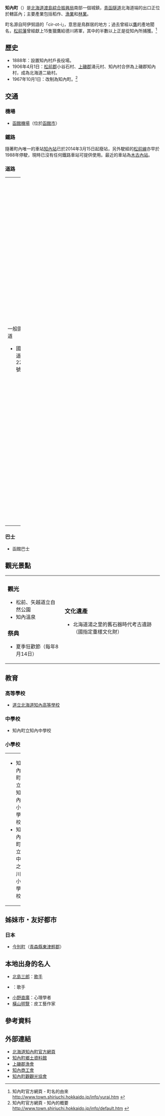 {{日本町村
| 自治體名=知內
| 町村=町
| 圖像=[[File:Shiriuchi_(Michinoeki,_JR_Kaikyo).jpg|240px]]
| 圖像說明=[[道之驛|道之驛]]知內與[[知內站|知內站]]
| 町村章=[[File:Symbol_of_Shiriuchi,_Hokkaido.svg|100px]]
| 日文原名=知内町
| 平假名=しりうちちょう
| 羅馬字拼音=Shiriuchi-chō
| 都道府縣=北海道
| 支廳=渡島綜合振興局
| 郡=上磯郡
| 編號=01333-1
| 面積=196.67
| 邊界未定=
| 人口=5,480
| 統計時間=2007年11月30日
| 自治體=[[木古內町|木古內町]]、[[福島町|福島町]]、[[上之國町|上之國町]]
| 樹=
| 花=
| 鳥=[[鷹|鷹]]
| 其他象徵物=
| 其他象徵=
| 首長=
| 卸任日期=
| 議員數=12
| 郵遞區號=049-1103
| 所在地=上磯郡知內町字重内21-1
| 電話號碼=1392-5-6161
| 外部連結=http://www.town.shiriuchi.hokkaido.jp/
| 經度=
| 緯度=
| 地圖=[[File:Shiriuchi_in_Oshima_Subprefecture.gif|250px]]
| 註記=人口：[http://www.town.shiriuchi.hokkaido.jp/ 知內町官方網頁]
}}
'''知內町'''（{{jpn|j=知内町|hg=しりうちちょう|rm=Shiriuchi chō|f=y}}）是[[北海道|北海道]][[渡島綜合振興局|渡島綜合振興局]]南部一個城鎮，[[青函隧道|青函隧道]]北海道端的出口正位於轄區內；主要產業包括稻作、[[漁業|漁業]]和[[林業|林業]]。

町名源自阿伊努語的「cir-ot-i」，意思是鳥群居的地方；過去曾經以[[鷹|鷹]]的產地聞名，[[松前藩|松前藩]]曾經獻上15隻獵鷹給德川將軍，其中的半數以上正是從知內所捕獲。<ref>知內町官方網頁 - 町名的由來 [http://www.town.shiriuchi.hokkaido.jp/info/yurai.htm http://www.town.shiriuchi.hokkaido.jp/info/yurai.htm] {{webarchive|url=https://web.archive.org/web/20090312063813/http://www.town.shiriuchi.hokkaido.jp/info/yurai.htm |date=2009-03-12 }}</ref>

== 歷史 ==
* 1888年：設置知內村戶長役場。
* 1906年4月1日：[[松前郡|松前郡]]小谷石村、[[上磯郡|上磯郡]]涌元村、知內村合併為上磯郡知內村，成為北海道二級村。
* 1967年10月1日：改制為知內町。<ref>知內町官方網頁 - 知內的概要 [http://www.town.shiriuchi.hokkaido.jp/info/default.htm http://www.town.shiriuchi.hokkaido.jp/info/default.htm] {{webarchive|url=https://web.archive.org/web/20090312063807/http://www.town.shiriuchi.hokkaido.jp/info/default.htm |date=2009-03-12 }}</ref>

== 交通 ==
=== 機場 ===
* [[函館機場|函館機場]]（位於[[函館市|函館市]]）

=== 鐵路 ===
隨著町內唯一的車站[[知內站|知內站]]已於2014年3月15日起廢站，另外駛經的[[松前線|松前線]]亦早於1988年停駛，現時已沒有任何鐵路車站可提供使用。最近的車站為[[木古內站|木古內站]]。

=== 道路 ===

{| width="100%"
|-----
| valign="top" width="50%" |
;一般國道
* 國道228號
| valign="top" |
<!----;[[主要地方道|主要地方道]]---->
;[[都道府縣道|道道]]
* 北海道道531號小谷石渡島知內停車場線
* 北海道道698號湯之里渡島知內停車場線
* 北海道道812號館町福島線
|}

=== 巴士 ===
* 函館巴士
 
== 觀光景點 ==

{| width="100%"
|-----
| valign="top" |
=== 觀光 ===
* 松前、矢越道立自然公園
* 知內溫泉

=== 祭典 ===
* 夏季狂歡節（每年8月14日）
| valign="top" |
=== 文化遺產 ===
* 北海道湯之里的舊石器時代考古遺跡（國指定重樣文化財）
|}

== 教育 ==
=== 高等學校 ===
* [http://www.shiriuchi.jp/high/ 道立北海道知內高等學校] {{Wayback|url=http://www.shiriuchi.jp/high/ |date=20071218153727 }}

=== 中學校 ===
* 知內町立知內中學校

=== 小學校 ===

{| width="100%"
|-----
| valign="top" width="33%" |
* 知內町立知內小學校
* 知內町立中之川小學校
| valign="top" width="33%" |
* 知內町立湯之里小學校
| valign="top" width="33%" |
* 知內町立涌元小學校
|}

== 姊妹市・友好都市 ==
=== 日本 ===
* [[今別町|今別町]]（[[青森縣|青森縣]][[東津輕郡|東津輕郡]]）

== 本地出身的名人 ==
* [[北島三郎|北島三郎]]：[[歌手|歌手]]
* {{link-ja|松前弘子|松前ひろ子}}：歌手
* [[小野直廣|小野直廣]]：心理學者
* [[橫山明覽|橫山明覽]]：皮工藝作家

== 參考資料 ==
{{reflist}}

== 外部連結 ==
{{Commonscat|Shiriuchi, Hokkaido}}
* [http://www.town.shiriuchi.hokkaido.jp/ 北海道知內町官方網頁] {{Wayback|url=http://www.town.shiriuchi.hokkaido.jp/ |date=20071212080628 }} {{ja}}
* [http://www.d1.dion.ne.jp/~hougen/ 知內町鄉土資料館] {{Wayback|url=http://www.d1.dion.ne.jp/~hougen/ |date=20051218212840 }} {{ja}}
* [http://www.jf-net.ne.jp/hkshiriuchi/ 上磯郡漁會] {{Wayback|url=http://www.jf-net.ne.jp/hkshiriuchi/ |date=20071224204619 }} {{ja}}
* [http://www.shokokai.hokkaido.jp/shiriuchi/ 知內商工會] {{Wayback|url=http://www.shokokai.hokkaido.jp/shiriuchi/ |date=20190609193522 }} {{ja}}
* [https://shiriuchi-navi.wixsite.com/navi 知內町觀觀光協會] {{Wayback|url=https://shiriuchi-navi.wixsite.com/navi |date=20170805141552 }}  {{ja}}
{{渡島支廳}}
{{Authority control}}